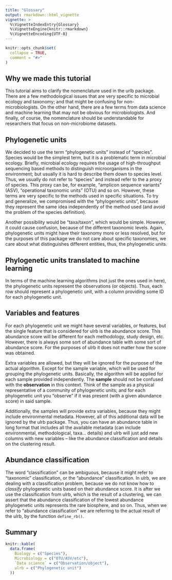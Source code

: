 ```yaml
---
title: "Glossary"
output: rmarkdown::html_vignette
vignette: >
  %\VignetteIndexEntry{Glossary}
  %\VignetteEngine{knitr::rmarkdown}
  %\VignetteEncoding{UTF-8}
---
```


```r
knitr::opts_chunk$set(
  collapse = TRUE,
  comment = "#>"
)
```


## Why we made this tutorial

This tutorial aims to clarify the nomenclature used in the urlb package. There are a few methodological issues that are very specific to microbial ecology and taxonomy; and that might be confusing for non-microbiologists. On the other hand, there are a few terms from data science and machine learning that may not be obvious for microbiologists. And finally, of course, the nomenclature should be understandable for researchers that focus on non-microbiome datasets. 

## Phylogenetic units 

We decided to use the term "phylogenetic units" instead of "species". Species would be the simplest term, but it is a problematic term in microbial ecology. Briefly, microbial ecology requires the usage of high-throughput sequencing based methods to distinguish microorganisms in the environment; but usually it is hard to describe them down to species level. Thus, we usually do not refer to "species" and instead refer to the a proxy of species. This proxy can be, for example, "amplicon sequence variants" (ASV), "operational taxonomic units" (OTU) and so on. However, these terms are very specific to the methods used in specific situations. To try and generalize, we compromised with the "phylogenetic units", because they represent the same idea independently of the method used (and avoid the problem of the species definition).

Another possibility would be "taxa/taxon", which would be simple. However, it could cause confusion, because of the different taxonomic levels. Again, phylogenetic units might have their taxonomy more or less resolved, but for the purposes of this package we do not care about specific taxonomies, we care about what distinguishes different entities, thus, the phylogenetic units.

## Phylogenetic units translated to machine learning

In terms of the machine learning algorithms (not just the ones used in here), the phylogenetic units represent the observations (or objects). Thus, each row should represent a phylogenetic unit, with a column providing some ID for each phylogenetic unit. 


## Variables and features

For each phylogenetic unit we might have several variables, or features, but the single feature that is considered for ulrb is the abundance score. This abundance score will be different for each methodology, study design, etc. However, there is always some sort of abundance table with some sort of abundance score. For the purposes of ulrb it does not matter how the score was obtained.

Extra variables are allowed, but they will be ignored for the purpose of the actual algorithm. Except for the sample variable, which will be used for grouping the phylogenetic units. Basically, the algorithm will be applied for each sample provided independently. The **sample** should not be confused with the **observation** in this context. Think of the sample as a physical representative of a community of phylogenetic units; and for each phylogenetic unit you "observe" if it was present (with a given abundance score) in said sample.

Additionally, the samples will provide extra variables, because they might include environmental metadata. However, all of this additional data will be ignored by the ulrb package. Thus, you can have an abundance table in long format that includes all the available metadata (can include environmental, methodological, taxa... details) and ulrb will just add new columns with new variables -- like the abundance classification and details on the clustering result.


## Abundance classification

The word "classification" can be ambiguous, because it might refer to "taxonomic" classification, or the "abundance" classification. In ulrb, we are dealing with a classification problem, because we do not know how to *classify* phylogenetic units based on their abundance score. It is after we use the classification from ulrb, which is the result of a clustering, we can assert that the abundance classification of the lowest abundance phylogenetic units represents the rare biosphere, and so on. Thus, when we refer to "abundance classification" we are referring to the actual result of the ulrb, by the function `define_rb()`.


## Summary

```r
knitr::kable(
  data.frame(
    Biology = c("Species"),
    Microbiology = c("OTU/ASV/etc"),
    `Data science` = c("Observation/object"),
    ulrb = c("Phylogenetic unit")
  ))
```








